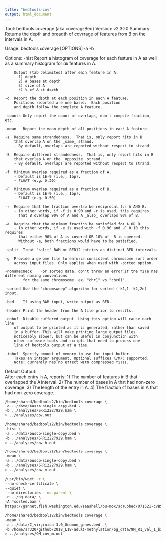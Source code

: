 ```yaml
---
title: "bedtools-cov"
output: html_document
---
```


Tool:    bedtools coverage (aka coverageBed)
Version: v2.30.0
Summary: Returns the depth and breadth of coverage of features from B
	 on the intervals in A.

Usage:   bedtools coverage [OPTIONS] -a <bed/gff/vcf> -b <bed/gff/vcf>

Options: 
	-hist	Report a histogram of coverage for each feature in A
		as well as a summary histogram for _all_ features in A.

		Output (tab delimited) after each feature in A:
		  1) depth
		  2) # bases at depth
		  3) size of A
		  4) % of A at depth

	-d	Report the depth at each position in each A feature.
		Positions reported are one based.  Each position
		and depth follow the complete A feature.

	-counts	Only report the count of overlaps, don't compute fraction, etc.

	-mean	Report the mean depth of all positions in each A feature.

	-s	Require same strandedness.  That is, only report hits in B
		that overlap A on the _same_ strand.
		- By default, overlaps are reported without respect to strand.

	-S	Require different strandedness.  That is, only report hits in B
		that overlap A on the _opposite_ strand.
		- By default, overlaps are reported without respect to strand.

	-f	Minimum overlap required as a fraction of A.
		- Default is 1E-9 (i.e., 1bp).
		- FLOAT (e.g. 0.50)

	-F	Minimum overlap required as a fraction of B.
		- Default is 1E-9 (i.e., 1bp).
		- FLOAT (e.g. 0.50)

	-r	Require that the fraction overlap be reciprocal for A AND B.
		- In other words, if -f is 0.90 and -r is used, this requires
		  that B overlap 90% of A and A _also_ overlaps 90% of B.

	-e	Require that the minimum fraction be satisfied for A OR B.
		- In other words, if -e is used with -f 0.90 and -F 0.10 this requires
		  that either 90% of A is covered OR 10% of  B is covered.
		  Without -e, both fractions would have to be satisfied.

	-split	Treat "split" BAM or BED12 entries as distinct BED intervals.

	-g	Provide a genome file to enforce consistent chromosome sort order
		across input files. Only applies when used with -sorted option.

	-nonamecheck	For sorted data, don't throw an error if the file has different naming conventions
			for the same chromosome. ex. "chr1" vs "chr01".

	-sorted	Use the "chromsweep" algorithm for sorted (-k1,1 -k2,2n) input.

	-bed	If using BAM input, write output as BED.

	-header	Print the header from the A file prior to results.

	-nobuf	Disable buffered output. Using this option will cause each line
		of output to be printed as it is generated, rather than saved
		in a buffer. This will make printing large output files 
		noticeably slower, but can be useful in conjunction with
		other software tools and scripts that need to process one
		line of bedtools output at a time.

	-iobuf	Specify amount of memory to use for input buffer.
		Takes an integer argument. Optional suffixes K/M/G supported.
		Note: currently has no effect with compressed files.

Default Output:  
	 After each entry in A, reports: 
	   1) The number of features in B that overlapped the A interval.
	   2) The number of bases in A that had non-zero coverage.
	   3) The length of the entry in A.
	   4) The fraction of bases in A that had non-zero coverage.




```bash
/home/shared/bedtools2/bin/bedtools coverage \
-a ../data/busco-single-copy.bed \
-b ../analyses/SRR12227929.bam \
> ../analyses/cov.out

```

```bash
/home/shared/bedtools2/bin/bedtools coverage \
-hist \
-a ../data/busco-single-copy.bed \
-b ../analyses/SRR12227929.bam \
> ../analyses/cov_h.out

```

```bash
/home/shared/bedtools2/bin/bedtools coverage \
-mean \
-a ../data/busco-single-copy.bed \
-b ../analyses/SRR12227929.bam \
> ../analyses/cov_m.out

```



```bash
/usr/bin/wget -r \
--no-check-certificate \
--quiet \
--no-directories --no-parent \
-P ../bg_data/ \
-A *sorted.bam \
https://gannet.fish.washington.edu/seashell/bu-mox/scrubbed/071521-cvBS/
```



```bash
/home/shared/bedtools2/bin/bedtools coverage \
-mean \
-a ../data/C_virginica-3.0_Gnomon_genes.bed  \
-b /home/sr320/github/2018_L18-adult-methylation/bg_data/9M_R1_val_1_bismark_bt2_pe.deduplicated.sorted.bam \
> ../analyses/9M_cov_m.out
```





